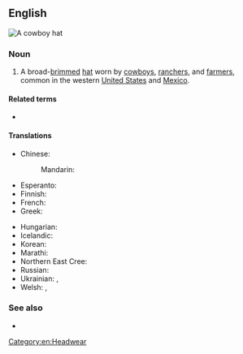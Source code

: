 ==English==
[[Image:Felthat.jpg|thumb|A cowboy hat]]
{{wikipedia}}

===Noun===
{{en-noun}}

# A broad-[[brim]]med [[hat]] worn by [[cowboy]]s, [[rancher]]s, and [[farmer]]s, common in the western [[United States]] and [[Mexico]].

====Related terms====
* {{l|en|cowboy boot}}

====Translations====
{{trans-top|high crown, broad-brimmed hat, worn by cowboys}}
* Chinese:
*: Mandarin: {{t|cmn|牛仔帽|tr=niúzǎi mào}}
* Esperanto: {{t|eo|vakera ĉapelo}}
* Finnish: {{t|fi|cowboyhattu}}
* French: {{t+|fr|chapeau de cow-boy|m}}
* Greek: {{t|el|καουμπόικο καπέλο|m}}
{{trans-mid}}
* Hungarian: {{t|hu|cowboykalap}}
* Icelandic: {{t|is|kúrekahattur|m}}
* Korean: {{t|ko|카우보이 모자|sc=Kore}}
* Marathi: {{t|mr|काउबॉय टोपी|f|sc=Deva}}
* Northern East Cree: {{t|crl|ᒋᒋᑳᐧᐃᓐ}}
* Russian: {{t|ru|[[ковбойский|ковбо́йская]] [[шля́па]]|f}}
* Ukrainian: {{t|uk|ковбо́йський капелю́х|m}}, {{t|uk|стетсон|m}}
* Welsh: {{t|cy|het gowboi|f}}, {{t|cy|hetiau cowbois|f-p}}
{{trans-bottom}}

===See also===
* {{l|en|ten-gallon hat}}

[[Category:en:Headwear]]